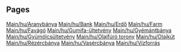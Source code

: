 
== Pages ==
[[Main/hu/Aranybánya]]
[[Main/hu/Bank]]
[[Main/hu/Erdő]]
[[Main/hu/Farm]]
[[Main/hu/Favágó]]
[[Main/hu/Gumifa-ültetvény]]
[[Main/hu/Gyémántbánya]]
[[Main/hu/Gyümölcsültetvény]]
[[Main/hu/Olajfúró torony]]
[[Main/hu/Olajkút]]
[[Main/hu/Rézércbánya]]
[[Main/hu/Vasércbánya]]
[[Main/hu/Vízforrás]]
